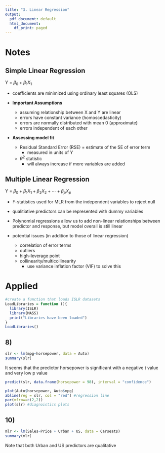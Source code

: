 ```yaml
---
title: "3. Linear Regression"
output:
  pdf_document: default
  html_document:
    df_print: paged
---
```

# Notes

## Simple Linear Regression

Y = $\beta_{0} + \beta_{1}X_{1}$ 

+ coefficients are minimized using ordinary least squares (OLS)


* **Important Assumptions**
  + assuming relationship between X and Y are linear
  + errors have constant variance (homoscedasticity)
  + errors are normally distributed with mean 0 (approximate)
  + errors independent of each other
  
* **Assessing model fit**
  + Residual Standard Error (RSE) = estimate of the SE of error term
    + measured in units of Y
  + $R^2$ statistic
    + will always increase if more variables are added
  
## Multiple Linear Regression

Y = $\beta_{0} + \beta_{1}X_{1} + \beta_{2}X_{2} + \cdots + \beta_{p}X_{p}$

* F-statistics used for MLR from the independent variables to reject null

* qualitiative predictors can be represented with dummy variables

* Polynomial regressions allow us to add non-linear relationships between predictor and response, but model overall is still linear

* potential issues (in addition to those of linear regression)
  + correlation of error terms
  + outliers
  + high-leverage point
  + collinearity/multicollinearity 
    + use variance inflation factor (VIF) to solve this

# Applied
```r
#create a function that loads ISLR datasets
LoadLibraries = function (){
  library(ISLR)
  library(MASS)
  print("Libraries have been loaded")
}
LoadLibraries()
```

## 8)
```r
slr <- lm(mpg~horsepower, data = Auto)
summary(slr)
```
It seems that the predictor horsepower is significant with a negative t value and very low p value

```r
predict(slr, data.frame(horsepower = 98), interval = "confidence")
```
```r
plot(Auto$horsepower, Auto$mpg)
abline(reg = slr, col = "red") #regression line
par(mfrow=c(2,2))
plot(slr) #diagnoistics plots 
```

## 10)
```r
mlr <- lm(Sales~Price + Urban + US, data = Carseats)
summary(mlr)
```
Note that both Urban and US predictors are qualitative